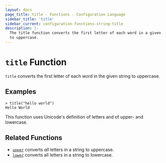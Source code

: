 ```yaml
---
layout: docs
page_title: title - Functions - Configuration Language
sidebar_title: 'title'
sidebar_current: configuration-functions-string-title
description: |-
  The title function converts the first letter of each word in a given string
  to uppercase.
---
```


# `title` Function

`title` converts the first letter of each word in the given string to uppercase.

## Examples

```text
> title("hello world")
Hello World
```

This function uses Unicode's definition of letters and of upper- and lowercase.

## Related Functions

- [`upper`](./upper) converts _all_ letters in a string to uppercase.
- [`lower`](./lower) converts all letters in a string to lowercase.
